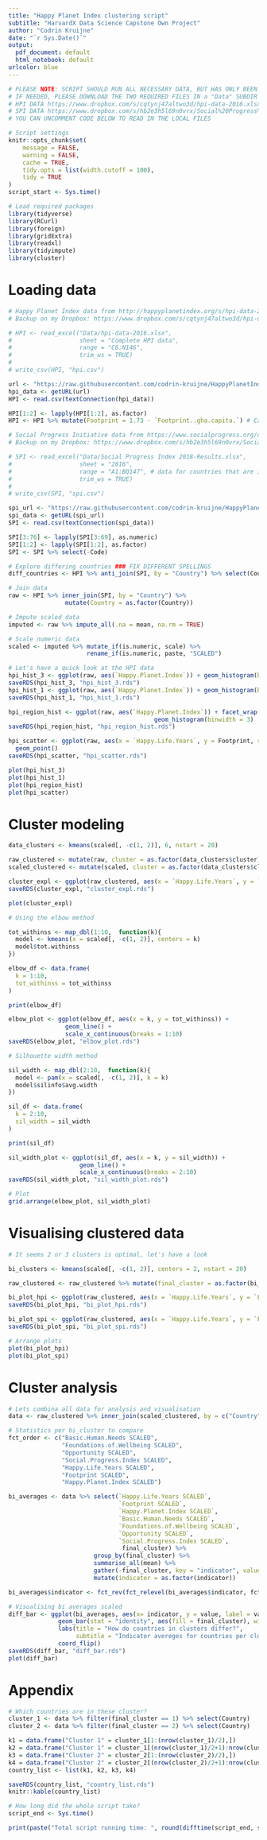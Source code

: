 ```yaml
---
title: "Happy Planet Index clustering script"
subtitle: "HarvardX Data Science Capstone Own Project"
author: "Codrin Kruijne"
date: "`r Sys.Date()`"
output:
  pdf_document: default
  html_notebook: default
urlcolor: blue
---
```


```r
# PLEASE NOTE: SCRIPT SHOULD RUN ALL NECESSARY DATA, BUT HAS ONLY BEEN TESTED ON WINDOWS 
# IF NEEDED, PLEASE DOWNLOAD THE TWO REQUIRED FILES IN a "Data" SUBDIR OF YOUR WORKING DIRECTORY
# HPI DATA https://www.dropbox.com/s/cqtynj47altwo3d/hpi-data-2016.xlsx?dl=0
# SPI DATA https://www.dropbox.com/s/hb2e3h5l69n0vrx/Social%20Progress%20Index%202018-Results.xlsx?dl=0
# YOU CAN UNCOMMENT CODE BELOW TO READ IN THE LOCAL FILES

# Script settings
knitr::opts_chunk$set(
	message = FALSE,
	warning = FALSE,
	cache = TRUE,
	tidy.opts = list(width.cutoff = 100),
	tidy = TRUE
)
script_start <- Sys.time()

# Load required packages
library(tidyverse)
library(RCurl)
library(foreign)
library(gridExtra)
library(readxl)
library(tidyimpute)
library(cluster)

```

# Loading data

```r
# Happy Planet Index data from http://happyplanetindex.org/s/hpi-data-2016.xlsx retrieved on 2019-06-01
# Backup on my Dropbox: https://www.dropbox.com/s/cqtynj47altwo3d/hpi-data-2016.xlsx?dl=0

# HPI <- read_excel("Data/hpi-data-2016.xlsx",
#                   sheet = "Complete HPI data",
#                   range = "C6:N146",
#                   trim_ws = TRUE)
# 
# write_csv(HPI, "hpi.csv")

url <- "https://raw.githubusercontent.com/codrin-kruijne/HappyPlanetIndex/master/hpi.csv"
hpi_data <- getURL(url)                
HPI <- read.csv(textConnection(hpi_data))

HPI[1:2] <- lapply(HPI[1:2], as.factor)
HPI <- HPI %>% mutate(Footprint = 1.73 - `Footprint..gha.capita.`) # Calculate net footprint by subtracting it from global biocapacity.

# Social Progress Initiative data from https://www.socialprogress.org/download retrieved in 2019-06-01
# Backup on my Dropbox: https://www.dropbox.com/s/hb2e3h5l69n0vrx/Social%20Progress%20Index%202018-Results.xlsx?dl=0

# SPI <- read_excel("Data/Social Progress Index 2018-Results.xlsx",
#                   sheet = "2016",
#                   range = "A1:BQ147", # data for countries that are in the index
#                   trim_ws = TRUE)
# 
# write_csv(SPI, "spi.csv")

spi_url <- "https://raw.githubusercontent.com/codrin-kruijne/HappyPlanetIndex/master/spi.csv"
spi_data <- getURL(spi_url)                
SPI <- read.csv(textConnection(spi_data))

SPI[3:76] <- lapply(SPI[3:69], as.numeric)
SPI[1:2] <- lapply(SPI[1:2], as.factor)
SPI <- SPI %>% select(-Code)

```


```r

# Explore differing countries ### FIX DIFFERENT SPELLINGS
diff_countries <- HPI %>% anti_join(SPI, by = "Country") %>% select(Country)

# Join data
raw <- HPI %>% inner_join(SPI, by = "Country") %>%
                mutate(Country = as.factor(Country))

# Impute scaled data
imputed <- raw %>% impute_all(.na = mean, na.rm = TRUE)

# Scale numeric data
scaled <- imputed %>% mutate_if(is.numeric, scale) %>%
                      rename_if(is.numeric, paste, "SCALED")


```


```r

# Let's have a quick look at the HPI data
hpi_hist_3 <- ggplot(raw, aes(`Happy.Planet.Index`)) + geom_histogram(binwidth = 3)
saveRDS(hpi_hist_3, "hpi_hist_3.rds")
hpi_hist_1 <- ggplot(raw, aes(`Happy.Planet.Index`)) + geom_histogram(binwidth = 1)
saveRDS(hpi_hist_1, "hpi_hist_1.rds")

hpi_region_hist <- ggplot(raw, aes(`Happy.Planet.Index`)) + facet_wrap(~Region) + 
                                         geom_histogram(binwidth = 3)
saveRDS(hpi_region_hist, "hpi_region_hist.rds")

hpi_scatter <- ggplot(raw, aes(x = `Happy.Life.Years`, y = Footprint, size = `Happy.Planet.Index`, color = `Region`)) +
  geom_point()
saveRDS(hpi_scatter, "hpi_scatter.rds")

plot(hpi_hist_3)
plot(hpi_hist_1)
plot(hpi_region_hist)
plot(hpi_scatter)

```

# Cluster modeling

```r
data_clusters <- kmeans(scaled[, -c(1, 2)], 6, nstart = 20)

raw_clustered <- mutate(raw, cluster = as.factor(data_clusters$cluster))
scaled_clustered <- mutate(scaled, cluster = as.factor(data_clusters$cluster))

cluster_expl <- ggplot(raw_clustered, aes(x = `Happy.Life.Years`, y = `Footprint`, size = `Happy.Planet.Index`, color = cluster)) + geom_point()
saveRDS(cluster_expl, "cluster_expl.rds")

plot(cluster_expl)
```

```r

# Using the elbow method

tot_withinss <- map_dbl(1:10,  function(k){
  model <- kmeans(x = scaled[, -c(1, 2)], centers = k)
  model$tot.withinss
})

elbow_df <- data.frame(
  k = 1:10,
  tot_withinss = tot_withinss
)

print(elbow_df)

elbow_plot <- ggplot(elbow_df, aes(x = k, y = tot_withinss)) +
                geom_line() +
                scale_x_continuous(breaks = 1:10)
saveRDS(elbow_plot, "elbow_plot.rds")

# Silhouette width method

sil_width <- map_dbl(2:10,  function(k){
  model <- pam(x = scaled[, -c(1, 2)], k = k)
  model$silinfo$avg.width
})

sil_df <- data.frame(
  k = 2:10,
  sil_width = sil_width
)

print(sil_df)

sil_width_plot <- ggplot(sil_df, aes(x = k, y = sil_width)) +
                    geom_line() +
                    scale_x_continuous(breaks = 2:10)
saveRDS(sil_width_plot, "sil_width_plot.rds")

# Plot
grid.arrange(elbow_plot, sil_width_plot)

```

# Visualising clustered data

```r

# It seems 2 or 3 clusters is optimal, let's have a look

bi_clusters <- kmeans(scaled[, -c(1, 2)], centers = 2, nstart = 20)

raw_clustered <- raw_clustered %>% mutate(final_cluster = as.factor(bi_clusters$cluster))

bi_plot_hpi <- ggplot(raw_clustered, aes(x = `Happy.Life.Years`, y = `Footprint`, size = `Happy.Planet.Index`, color = final_cluster)) + geom_point()
saveRDS(bi_plot_hpi, "bi_plot_hpi.rds")

bi_plot_spi <- ggplot(raw_clustered, aes(x = `Happy.Life.Years`, y = `Footprint`, size = `Social.Progress.Index`, color = final_cluster)) + geom_point()
saveRDS(bi_plot_spi, "bi_plot_spi.rds")

# Arrange plots
plot(bi_plot_hpi)
plot(bi_plot_spi)
```

# Cluster analysis

```r
# Lets combina all data for analysis and visualisation
data <- raw_clustered %>% inner_join(scaled_clustered, by = c("Country", "Region"))

# Statistics per bi_cluster to compare
fct_order <- c("Basic.Human.Needs SCALED",    
               "Foundations.of.Wellbeing SCALED",
               "Opportunity SCALED",
               "Social.Progress.Index SCALED",
               "Happy.Life.Years SCALED",
               "Footprint SCALED",
               "Happy.Planet.Index SCALED")

bi_averages <- data %>% select(`Happy.Life.Years SCALED`,
                               `Footprint SCALED`,
                               `Happy.Planet.Index SCALED`,
                               `Basic.Human.Needs SCALED`,
                               `Foundations.of.Wellbeing SCALED`,
                               `Opportunity SCALED`,
                               `Social.Progress.Index SCALED`,
                                final_cluster) %>%
                        group_by(final_cluster) %>%
                        summarise_all(mean) %>%
                        gather(-final_cluster, key = "indicator", value = "value") %>%
                        mutate(indicator = as.factor(indicator))

bi_averages$indicator <- fct_rev(fct_relevel(bi_averages$indicator, fct_order))

# Visualising bi averages scaled
diff_bar <- ggplot(bi_averages, aes(x= indicator, y = value, label = value)) + 
              geom_bar(stat = "identity", aes(fill = final_cluster), width = 0.5)  +
              labs(title = "How do countries in clusters differ?",
                   subtitle = "Indicator avereges for countries per cluster") +
              coord_flip()
saveRDS(diff_bar, "diff_bar.rds")
plot(diff_bar)
```
# Appendix

```r
# Which countries are in these cluster?
cluster_1 <- data %>% filter(final_cluster == 1) %>% select(Country)
cluster_2 <- data %>% filter(final_cluster == 2) %>% select(Country)

k1 = data.frame("Cluster 1" = cluster_1[1:(nrow(cluster_1)/2),])
k2 = data.frame("Cluster 1" = cluster_1[(nrow(cluster_1)/2+1):nrow(cluster_1),])
k3 = data.frame("Cluster 2" = cluster_2[1:(nrow(cluster_2)/2),])
k4 = data.frame("Cluster 2" = cluster_2[(nrow(cluster_2)/2+1):nrow(cluster_2),])
country_list <- list(k1, k2, k3, k4)

saveRDS(country_list, "country_list.rds")
knitr::kable(country_list)

```

```r
# How long did the whole script take?
script_end <- Sys.time()

print(paste("Total script running time: ", round(difftime(script_end, script_start, units = "mins"), 1), " minutes"))
```